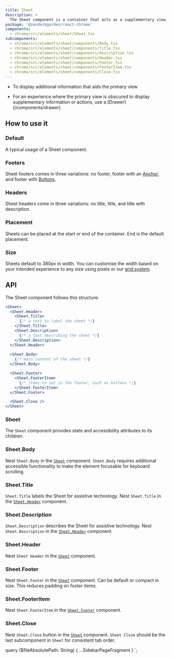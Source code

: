 ```yaml
---
title: Sheet
description: >
  The Sheet component is a container that acts as a supplementary view, providing access to important contextual information.
package: '@zendeskgarden/react-chrome'
components:
  - chrome/src/elements/sheet/Sheet.tsx
subcomponents:
  - chrome/src/elements/sheet/components/Body.tsx
  - chrome/src/elements/sheet/components/Title.tsx
  - chrome/src/elements/sheet/components/Description.tsx
  - chrome/src/elements/sheet/components/Header.tsx
  - chrome/src/elements/sheet/components/Footer.tsx
  - chrome/src/elements/sheet/components/FooterItem.tsx
  - chrome/src/elements/sheet/components/Close.tsx
---
```


<Usage>
  <Use>
    <ul>
      <li>To display additional information that aids the primary view</li>
    </ul>
  </Use>
  <Misuse>
    <ul>
      <li>
        <Markdown>
          For an experience where the primary view is obscured to display supplementary information
          or actions, use a [Drawer](/components/drawer)
        </Markdown>
      </li>
    </ul>
  </Misuse>
</Usage>

## How to use it

### Default

A typical usage of a Sheet component.


<CodeExample code={SheetDefaultCode}>
  <SheetDefault />
</CodeExample>

### Footers

Sheet footers comes in three variations: no footer, footer with an [Anchor](/components/anchor),
and footer with [Buttons](/components/button).


<CodeExample code={SheetFootersCode}>
  <SheetFooters />
</CodeExample>

### Headers

Sheet headers come in three variations: no title, title, and title with description.


<CodeExample code={SheetHeadersCode}>
  <SheetHeaders />
</CodeExample>

### Placement

Sheets can be placed at the start or end of the container. End is the default placement.


<CodeExample code={SheetPlacementCode}>
  <SheetPlacement />
</CodeExample>

### Size

Sheets default to 380px in width. You can customise the width based on your intended
experience to any size using pixels or our [grid system](/components/grid).


<CodeExample code={SheetSizeCode}>
  <SheetSize />
</CodeExample>

## API

The Sheet component follows this structure:

<!-- prettier-ignore -->
```jsx
<Sheet>
  <Sheet.Header>
    <Sheet.Title>
      {/* a text to label the sheet */}
    </Sheet.Title>
    <Sheet.Description>
      {/* a text describing the sheet */}
    </Sheet.Description>
  </Sheet.Header>
  
  <Sheet.Body>
    {/* main content of the sheet */}
  </Sheet.Body>

  <Sheet.Footer>
    <Sheet.FooterItem>
      {/* items to set in the footer, such as buttons */}
    </Sheet.FooterItem>
  </Sheet.Footer>

  <Sheet.Close />
</Sheet>
```

### Sheet

<Component components={props.data.mdx.components} componentName="sheet" />

The `Sheet` component provides state and accessibility attributes to its children.

<PropSheet components={props.data.mdx.components} componentName="sheet" />

### Sheet.Body

<Component components={props.data.mdx.subcomponents} componentName="sheet.body" />

Nest `Sheet.Body` in the [`Sheet`](#sheet) component.
`Sheet.Body` requires additional accessible functionality to make the
element focusable for keyboard scrolling.

<PropSheet components={props.data.mdx.subcomponents} componentName="sheet.body" />

### Sheet.Title

<Component components={props.data.mdx.subcomponents} componentName="sheet.title" />

`Sheet.Title` labels the Sheet for assistive technology.
Nest `Sheet.Title` in the [`Sheet.Header`](#sheetheader) component.

<PropSheet components={props.data.mdx.subcomponents} componentName="sheet.title" />

### Sheet.Description

<Component components={props.data.mdx.subcomponents} componentName="sheet.description" />

`Sheet.Description` describes the Sheet for assistive technology.
Nest `Sheet.Description` in the [`Sheet.Header`](#sheetheader) component.

<PropSheet components={props.data.mdx.subcomponents} componentName="sheet.description" />

### Sheet.Header

<Component components={props.data.mdx.subcomponents} componentName="sheet.header" />

Nest `Sheet Header` in the [`Sheet`](#sheet) component.

<PropSheet components={props.data.mdx.subcomponents} componentName="sheet.header" />

### Sheet.Footer

<Component components={props.data.mdx.subcomponents} componentName="sheet.footer" />

Nest `Sheet.Footer` in the [`Sheet`](#sheet) component.
Can be default or compact in size. This reduces padding on footer items.

<PropSheet components={props.data.mdx.subcomponents} componentName="sheet.footer" />

### Sheet.FooterItem

<Component components={props.data.mdx.subcomponents} componentName="sheet.footeritem" />

Nest `Sheet.FooterItem` in the [`Sheet.Footer`](#sheetfooter) component.

<PropSheet components={props.data.mdx.subcomponents} componentName="sheet.footeritem" />

### Sheet.Close

<Component components={props.data.mdx.subcomponents} componentName="sheet.close" />

Nest `Sheet.Close` button in the [`Sheet`](#sheet) component.
`Sheet.Close` should be the last subcomponent in `Sheet` for consistent tab order.

<PropSheet components={props.data.mdx.subcomponents} componentName="sheet.close" />


  query ($fileAbsolutePath: String) {
    ...SidebarPageFragment
  }
`;
